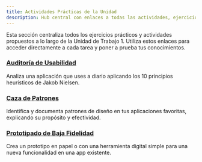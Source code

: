 ```yaml
---
title: Actividades Prácticas de la Unidad
description: Hub central con enlaces a todas las actividades, ejercicios y casos de estudio propuestos en la UT1 sobre Diseño de Interfaces y Usabilidad.
---
```


Esta sección centraliza todos los ejercicios prácticos y actividades propuestos a lo largo de la Unidad de Trabajo 1. Utiliza estos enlaces para acceder directamente a cada tarea y poner a prueba tus conocimientos.

<div className="flex flex-col gap-8 mt-6">
    <div class="border-l-4 border-primary pl-4">
        <h3 className="text-xl font-semibold mt-0 no-underline">
            <a href="/desarrollo-interfaces/ut1/02-principios-usabilidad/#-ejercicio-práctico-auditoría-de-usabilidad">Auditoría de Usabilidad</a>
        </h3>
        <p className="text-muted-foreground mb-0">
            Analiza una aplicación que uses a diario aplicando los 10 principios heurísticos de Jakob Nielsen.
        </p>
    </div>
    <div class="border-l-4 border-primary pl-4">
        <h3 className="text-xl font-semibold mt-0 no-underline">
            <a href="/desarrollo-interfaces/ut1/04-patrones-diseno/#-ejercicio-práctico-caza-de-patrones">Caza de Patrones</a>
        </h3>
        <p className="text-muted-foreground mb-0">
            Identifica y documenta patrones de diseño en tus aplicaciones favoritas, explicando su propósito y efectividad.
        </p>
    </div>
    <div class="border-l-4 border-primary pl-4">
        <h3 className="text-xl font-semibold mt-0 no-underline">
            <a href="/desarrollo-interfaces/ut1/07-prototipado/#-ejercicio-práctico-tu-primer-prototipo">Prototipado de Baja Fidelidad</a>
        </h3>
        <p className="text-muted-foreground mb-0">
            Crea un prototipo en papel o con una herramienta digital simple para una nueva funcionalidad en una app existente.
        </p>
    </div>

</div>
